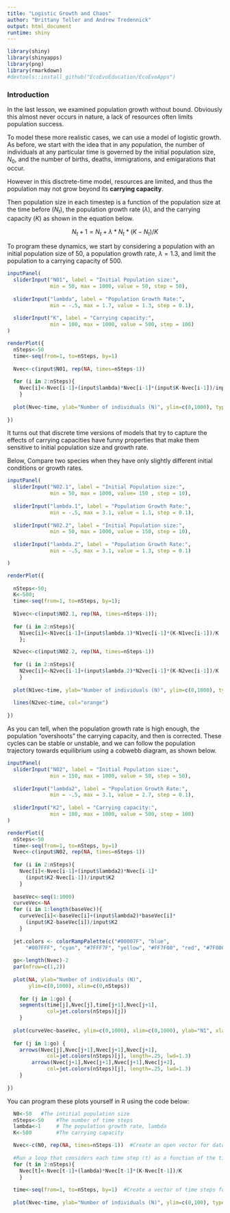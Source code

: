 ```yaml
---
title: "Logistic Growth and Chaos"
author: "Brittany Teller and Andrew Tredennick"
output: html_document
runtime: shiny
---
```


```r
library(shiny)
library(shinyapps)
library(png)
library(rmarkdown)
#devtools::install_github("EcoEvoEducation/EcoEvoApps")

```

### Introduction
In the last lesson, we examined population growth without bound. Obviously this almost never occurs in nature, a lack of resources often limits population success. 

To model these more realistic cases, we can use a model of logistic growth. As before, we start with the idea that in any population, the number of individuals at any particular time is governed by the initial population size, $N_0$, and the number of births, deaths, immigrations, and emigarations that occur.

However in this disctrete-time model, resources are limited, and thus the population may not grow beyond its **carrying capacity**.

Then population size in each timestep is a function of the population size at the time before ($N_t$), the population growth rate ($\lambda$), and the carrying capacity ($K$) as shown in the equation below.

$$N_t+1=N_t+\lambda*N_t*(K-N_t)/K$$

To program these dynamics, we start by considering a population with an initial population size of 50, a population growth rate, $\lambda=1.3$, and limit the population to a carrying capacity of 500.

```r
inputPanel(
  sliderInput("N01", label = "Initial Population size:",
              min = 50, max = 1000, value = 50, step = 50),
  
  sliderInput("lambda", label = "Population Growth Rate:",
              min = -.5, max = 1.7, value = 1.3, step = 0.1),
  
  sliderInput("K", label = "Carrying capacity:",
              min = 100, max = 1000, value = 500, step = 100)
)

renderPlot({
  nSteps<-50
  time<-seq(from=1, to=nSteps, by=1)
  
  Nvec<-c(input$N01, rep(NA, times=nSteps-1))
  
  for (i in 2:nSteps){
    Nvec[i]<-Nvec[i-1]+(input$lambda)*Nvec[i-1]*(input$K-Nvec[i-1])/input$K
    }
  
  plot(Nvec~time, ylab="Number of individuals (N)", ylim=c(0,1000), type="o")
    
})
```

It turns out that discrete time versions of models that try to capture the effects of carrying capacities have funny properties that make them sensitive to initial population size and growth rate.

Below, Compare two species when they have only slightly different initial conditions or growth rates.

```r
inputPanel(
  sliderInput("N02.1", label = "Initial Population size:",
              min = 50, max = 1000, value= 150 , step = 10),
  
  sliderInput("lambda.1", label = "Population Growth Rate:",
              min = -.5, max = 3.1, value = 1.1, step = 0.1),
  
  sliderInput("N02.2", label = "Initial Population size:",
              min = 50, max = 1000, value = 150, step = 10),
  
  sliderInput("lambda.2", label = "Population Growth Rate:",
              min = -.5, max = 3.1, value = 1.3, step = 0.1)

)

renderPlot({
  
  nSteps<-50;
  K<-500;
  time<-seq(from=1, to=nSteps, by=1);
  
  N1vec<-c(input$N02.1, rep(NA, times=nSteps-1));
  
  for (i in 2:nSteps){
    N1vec[i]<-N1vec[i-1]+(input$lambda.1)*N1vec[i-1]*(K-N1vec[i-1])/K
    };

  N2vec<-c(input$N02.2, rep(NA, times=nSteps-1))
  
  for (i in 2:nSteps){
    N2vec[i]<-N2vec[i-1]+(input$lambda.2)*N2vec[i-1]*(K-N2vec[i-1])/K
    }
  
  plot(N1vec~time, ylab="Number of individuals (N)", ylim=c(0,1000), type="o")
  
  lines(N2vec~time, col="orange")
    
})

```

As you can tell, when the population growth rate is high enough, the population "overshoots" the carrying capacity, and then is corrected. These cycles can be stable or unstable, and we can follow the population trajectory towards equilibrium using a cobwebb diagram, as shown below.

```r
inputPanel(
  sliderInput("N02", label = "Initial Population size:",
              min = 150, max = 1000, value = 50, step = 50),
  
  sliderInput("lambda2", label = "Population Growth Rate:",
              min = -.5, max = 3.1, value = 2.7, step = 0.1),
  
  sliderInput("K2", label = "Carrying capacity:",
              min = 100, max = 1000, value = 500, step = 100)
)

renderPlot({
  nSteps<-50
  time<-seq(from=1, to=nSteps, by=1)
  Nvec<-c(input$N02, rep(NA, times=nSteps-1))
  
  for (i in 2:nSteps){
    Nvec[i]<-Nvec[i-1]+(input$lambda2)*Nvec[i-1]*
      (input$K2-Nvec[i-1])/input$K2
    }
  
  baseVec<-seq(1:1000)
  curveVec<-NA
  for (i in 1:length(baseVec)){
    curveVec[i]<-baseVec[i]+(input$lambda2)*baseVec[i]*
      (input$K2-baseVec[i])/input$K2
    }
  
  jet.colors <- colorRampPalette(c("#00007F", "blue", 
      "#007FFF", "cyan", "#7FFF7F", "yellow", "#FF7F00", "red", "#7F0000"))
  
  go<-length(Nvec)-2
  par(mfrow=c(1,2))
  
  plot(NA, ylab="Number of individuals (N)", 
       ylim=c(0,1000), xlim=c(0,nSteps))
  
    for (j in 1:go) {
    segments(time[j],Nvec[j],time[j+1],Nvec[j+1], 
             col=jet.colors(nSteps)[j])
    }
  
  plot(curveVec~baseVec, ylim=c(0,1000), xlim=c(0,1000), ylab="N1", xlab="N2", type="l", lwd=2)
  
  for (j in 1:go) {
    arrows(Nvec[j],Nvec[j+1],Nvec[j+1],Nvec[j+1], 
             col=jet.colors(nSteps)[j], length=.25, lwd=1.3)
        arrows(Nvec[j+1],Nvec[j+1],Nvec[j+1],Nvec[j+2], 
             col=jet.colors(nSteps)[j], length=.25, lwd=1.3)
    }
  
})

```

You can program these plots yourself in R using the code below:

```r
  
  N0<-50   #The intitial population size
  nSteps<-50    #The number of time steps
  lambda<-1     # The population growth rate, lambda
  K<-500        #The carrying capacity

  Nvec<-c(N0, rep(NA, times=nSteps-1))  #Create an open vector for data
  
  #Run a loop that considers each time step (t) as a function of the time step before it (t-1) and lambda
  for (t in 2:nSteps){
    Nvec[t]<-Nvec[t-1]+(lambda)*Nvec[t-1]*(K-Nvec[t-1])/K
    }
  
  time<-seq(from=1, to=nSteps, by=1)  #Create a vector of time steps for plotting
  
  plot(Nvec~time, ylab="Number of individuals (N)", ylim=c(0,100), type="o")  #plot the results

```

